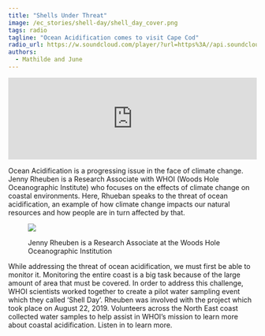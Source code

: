 ```yaml
---
title: "Shells Under Threat"
image: /ec_stories/shell-day/shell_day_cover.png
tags: radio
tagline: "Ocean Acidification comes to visit Cape Cod"
radio_url: https://w.soundcloud.com/player/?url=https%3A//api.soundcloud.com/tracks/176479242
authors:
  - Mathilde and June
---
```


<iframe width="100%" height="166" scrolling="no" frameborder="no" allow="autoplay" src="https://w.soundcloud.com/player/?url=https%3A//api.soundcloud.com/tracks/176479242&color=%23aa483f&auto_play=false&hide_related=false&show_comments=false&show_user=false&show_reposts=false&show_teaser=false&visual=false&download=true"></iframe>

Ocean Acidification is a progressing issue in the face of climate change. Jenny Rheuben is a Research Associate with WHOI (Woods Hole Oceanographic Institute) who focuses on the effects of climate change on coastal environments. Here, Rhueban speaks to the threat of ocean acidification, an example of how climate change impacts our natural resources and how people are in turn affected by that.

<figure>
<img src ="/ec_stories/shell-day/rheuben.jpeg">
<figcaption><p>Jenny Rheuben is a Research Associate at the Woods Hole Oceanographic Institution</p></figcaption>
</figure>

While addressing the threat of ocean acidification, we must first be able to monitor it. Monitoring the entire coast is a big task because of the large amount of area that must be covered.  In order to address this challenge, WHOI scientists worked together to create a pilot water sampling event which they called ‘Shell Day’. Rheuben was involved with the project which took place on August 22, 2019. Volunteers across the North East coast collected water samples to help assist in WHOI’s mission to learn more about coastal acidification. Listen in to learn more.

